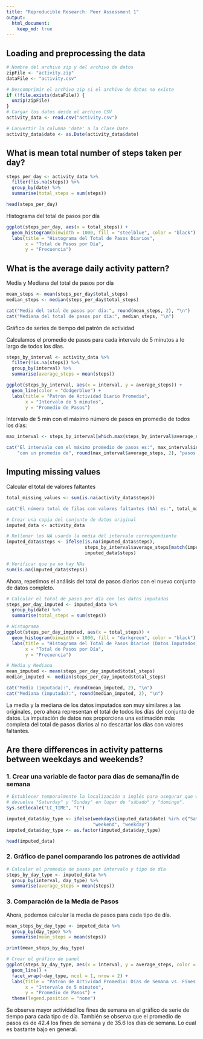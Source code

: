 ```yaml
---
title: "Reproducible Research: Peer Assessment 1"
output: 
  html_document:
    keep_md: true
---
```



## Loading and preprocessing the data

```r
# Nombre del archivo zip y del archivo de datos
zipFile <- "activity.zip"
dataFile <- "activity.csv"

# Descomprimir el archivo zip si el archivo de datos no existe
if (!file.exists(dataFile)) {
  unzip(zipFile)
}
# Cargar los datos desde el archivo CSV
activity_data <- read.csv("activity.csv")

# Convertir la columna 'date' a la clase Date
activity_data$date <- as.Date(activity_data$date)
```

## What is mean total number of steps taken per day?

```r
steps_per_day <- activity_data %>%
  filter(!is.na(steps)) %>%
  group_by(date) %>%
  summarise(total_steps = sum(steps))

head(steps_per_day)
```

Histograma del total de pasos por día

```r
ggplot(steps_per_day, aes(x = total_steps)) +
  geom_histogram(binwidth = 1000, fill = "steelblue", color = "black") +
  labs(title = "Histograma del Total de Pasos Diarios",
       x = "Total de Pasos por Día",
       y = "Frecuencia")
```



## What is the average daily activity pattern?

Media y Mediana del total de pasos por día

```r
mean_steps <- mean(steps_per_day$total_steps)
median_steps <- median(steps_per_day$total_steps)

cat("Media del total de pasos por día:", round(mean_steps, 2), "\n")
cat("Mediana del total de pasos por día:", median_steps, "\n")
```

Gráfico de series de tiempo del patrón de actividad

Calculamos el promedio de pasos para cada intervalo de 5 minutos a lo largo de todos los días.

```r
steps_by_interval <- activity_data %>%
  filter(!is.na(steps)) %>%
  group_by(interval) %>%
  summarise(average_steps = mean(steps))

ggplot(steps_by_interval, aes(x = interval, y = average_steps)) +
  geom_line(color = "dodgerblue") +
  labs(title = "Patrón de Actividad Diario Promedio",
       x = "Intervalo de 5 minutos",
       y = "Promedio de Pasos")
```

Intervalo de 5 min con el máximo número de pasos en promedio de todos los días:

```r
max_interval <- steps_by_interval[which.max(steps_by_interval$average_steps), ]

cat("El intervalo con el máximo promedio de pasos es:", max_interval$interval, 
    "con un promedio de", round(max_interval$average_steps, 2), "pasos.\n")
```

## Imputing missing values

Calcular el total de valores faltantes

```r
total_missing_values <- sum(is.na(activity_data$steps))

cat("El número total de filas con valores faltantes (NA) es:", total_missing_values, "\n")
```
```r
# Crear una copia del conjunto de datos original
imputed_data <- activity_data

# Rellenar los NA usando la media del intervalo correspondiente
imputed_data$steps <- ifelse(is.na(imputed_data$steps),
                             steps_by_interval$average_steps[match(imputed_data$interval, steps_by_interval$interval)],
                             imputed_data$steps)

# Verificar que ya no hay NAs
sum(is.na(imputed_data$steps))
```
Ahora, repetimos el análisis del total de pasos diarios con el nuevo conjunto de datos completo.

```r
# Calcular el total de pasos por día con los datos imputados
steps_per_day_imputed <- imputed_data %>%
  group_by(date) %>%
  summarise(total_steps = sum(steps))
```

```r
# Histograma
ggplot(steps_per_day_imputed, aes(x = total_steps)) +
  geom_histogram(binwidth = 1000, fill = "darkgreen", color = "black") +
  labs(title = "Histograma del Total de Pasos Diarios (Datos Imputados)",
       x = "Total de Pasos por Día",
       y = "Frecuencia")

```

```r
# Media y Mediana
mean_imputed <- mean(steps_per_day_imputed$total_steps)
median_imputed <- median(steps_per_day_imputed$total_steps)

cat("Media (imputada):", round(mean_imputed, 2), "\n")
cat("Mediana (imputada):", round(median_imputed, 2), "\n")
```

La media y la mediana de los datos imputados son muy similares a las originales, pero ahora representan el total de todos los días del conjunto de datos. La imputación de datos nos proporciona una estimación más completa del total de pasos diarios al no descartar los días con valores faltantes.


## Are there differences in activity patterns between weekdays and weekends?
### 1. Crear una variable de factor para días de semana/fin de semana

```r
# Establecer temporalmente la localización a inglés para asegurar que weekdays()
# devuelva "Saturday" y "Sunday" en lugar de "sábado" y "domingo".
Sys.setlocale("LC_TIME", "C")

imputed_data$day_type <- ifelse(weekdays(imputed_data$date) %in% c("Saturday", "Sunday"), 
                                "weekend", "weekday")
imputed_data$day_type <- as.factor(imputed_data$day_type)

head(imputed_data)
```

### 2. Gráfico de panel comparando los patrones de actividad

```r
# Calcular el promedio de pasos por intervalo y tipo de día
steps_by_day_type <- imputed_data %>%
  group_by(interval, day_type) %>%
  summarise(average_steps = mean(steps))
```

### 3. Comparación de la Media de Pasos

Ahora, podemos calcular la media de pasos para cada tipo de día.

```r
mean_steps_by_day_type <- imputed_data %>%
  group_by(day_type) %>%
  summarise(mean_steps = mean(steps))

print(mean_steps_by_day_type)
```

```r
# Crear el gráfico de panel
ggplot(steps_by_day_type, aes(x = interval, y = average_steps, color = day_type)) +
  geom_line() +
  facet_wrap(~day_type, ncol = 1, nrow = 2) +
  labs(title = "Patrón de Actividad Promedio: Días de Semana vs. Fines de Semana",
       x = "Intervalo de 5 minutos",
       y = "Promedio de Pasos") +
  theme(legend.position = "none")

```

Se observa mayor actividad los fines de semana en el gráfico de serie de tiempo para cada tipo de día. También se observa que el promedio de pasos es de 42.4 los fines de semana y de 35.6 los días de semana. Lo cual es bastante bajo en general.